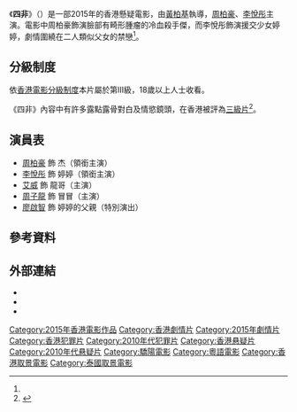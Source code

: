 {{Infobox Film
| name               = 四非
| original_name      = {{lang|en|Guilty}}
| image              = 
| caption            = 
| director           = [[黃柏基|黃柏基]]
| producer           = [[翁秀蘭|翁秀蘭]]、[[陳鵬振|陳鵬振]]
| producer_2         = [[盧子興|盧子興]]
| writer             = [[陳鵬振|陳鵬振]]
| starring           = [[周柏豪|周柏豪]]<br/>[[李悅彤|李悅彤]]
| music              = [[張兆鴻|張兆鴻]]
| cinematography     = {{lang|en|Deacha Srimantha}}<br/>[[何寶榮|何寶榮]]
| editing            = {{lang|en|Pipat Sawaddee}}
| production_company = [[驕陽電影有限公司|驕陽電影有限公司]] <small>'''出品'''</small><br/>[[某某工作室有限公司|某某工作室有限公司]] <small>'''製作'''</small>
| released           = {{film date|2015|3|12}}
| runtime            = 103 分鐘
| country            = {{香港電影產地}}
| language           = [[粵語|粵語]]
| budget             = 
| gross              = 
}}

《'''四非'''》（{{lang-en|''Guilty''}}）是一部2015年的香港懸疑電影，由[[黃柏基|黃柏基]]執導，[[周柏豪|周柏豪]]、[[李悅彤|李悅彤]]主演。電影中周柏豪飾演臉部有畸形腫瘤的冷血殺手傑，而李悅彤飾演援交少女婷婷，劇情圍繞在二人類似父女的禁戀<ref name=ihktv/>。

==分級制度==

依[[香港電影分級制度|香港電影分級制度]]本片屬於第Ⅲ級，18歲以上人士收看。

《四非》內容中有許多露點露骨對白及情慾鏡頭，在香港被評為[[三級片|三級片]]<ref name=ihktv>{{Cite web |url=http://www.ihktv.com/li-yue-tong-yan-yuan-jiao-nv.html |title=三級片《四非》李悅彤演援交女 周柏豪面前自慰 |access-date=2015-06-03 |archive-url=https://web.archive.org/web/20150623191555/http://www.ihktv.com/li-yue-tong-yan-yuan-jiao-nv.html |archive-date=2015-06-23 |dead-url=yes }}</ref>。

==演員表==
*[[周柏豪|周柏豪]] 飾 杰（領銜主演）
*[[李悅彤|李悅彤]] 飾 婷婷（領銜主演）
*[[艾威|艾威]] 飾 龍哥（主演）
*[[周子龍|周子龍]] 飾 冒冒（主演）
*[[廖啟智|廖啟智]] 飾 婷婷的父親（特別演出）

==參考資料==
{{reflist}}

==外部連結==
*{{hkmdb title|17199}}
*{{douban}}
*{{Mtime|224522}}

{{周柏豪}}
{{香港電影小作品}}

[[Category:2015年香港電影作品|Category:2015年香港電影作品]]
[[Category:香港劇情片|Category:香港劇情片]]
[[Category:2015年劇情片|Category:2015年劇情片]]
[[Category:香港犯罪片|Category:香港犯罪片]]
[[Category:2010年代犯罪片|Category:2010年代犯罪片]]
[[Category:香港悬疑片|Category:香港悬疑片]]
[[Category:2010年代悬疑片|Category:2010年代悬疑片]]
[[Category:驕陽電影|Category:驕陽電影]]
[[Category:粵語電影|Category:粵語電影]]
[[Category:香港取景電影|Category:香港取景電影]]
[[Category:泰國取景電影|Category:泰國取景電影]]